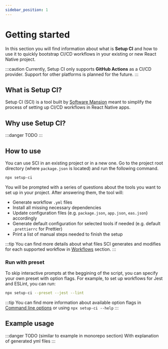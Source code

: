 ```yaml
---
sidebar_position: 1
---
```


# Getting started

In this section you will find information about what is **Setup CI** and how to use it to quickly bootstrap
CI/CD workflows in your existing or new React Native project.

:::caution
Currently, Setup CI only supports **GitHub Actions** as a CI/CD provider. Support for other platforms is planned for the future.
:::

## What is Setup CI?

Setup CI (SCI) is a tool built by [Software Mansion](https://swmansion.com/) meant to simplify the process of setting up CI/CD workflows in React Native apps.

## Why use Setup CI?

:::danger
TODO
:::

## How to use

You can use SCI in an existing project or in a new one. Go to the project root directory (where `package.json` is located) and run the following command.

```bash
npx setup-ci
```

You will be prompted with a series of questions about the tools you want to set up in your project. After answering them, the tool will:

- Generate workflow `.yml` files
- Install all missing necessary dependencies
- Update configuration files (e.g. `package.json`, `app.json`, `eas.json`) accordingly
- Generate default configuration for selected tools if needed (e.g. default `.prettierrc` for Prettier)
- Print a list of manual steps needed to finish the setup

:::tip
You can find more details about what files SCI generates and modifies for each supported workflow in [Workflows](/docs/category/workflows) section.
:::

### Run with preset 

To skip interactive prompts at the beggining of the script, you can specify your own preset with option flags. For example, to set up workflows for Jest and ESLint, you can run:

```bash
npx setup-ci --preset --jest --lint
```

:::tip
You can find more information about available option flags in [Command line options](/docs/introduction/command-line-options) or using `npx setup-ci --help`
:::

## Example usage

:::danger
TODO (similar to example in monorepo section)
With explanation of generated yml files
:::
